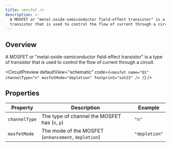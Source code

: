 ```yaml
---
title: <mosfet />
description: >-
  A MOSFET or "metal-oxide-semiconductor field-effect transistor" is a type of
  transistor that is used to control the flow of current through a circuit.
---
```


## Overview

A MOSFET or "metal-oxide-semiconductor field-effect transistor" is a type of transistor that is used to control the flow of current through a circuit.


<CircuitPreview
  defaultView="schematic"
  code={`
    <mosfet
      name="Q1"
      channelType="n"
      mosfetMode="depletion"
      footprint="sot23"
    />
  )
`}
/>

## Properties

| Property      | Description                                         | Example       |
| ------------- | --------------------------------------------------- | ------------- |
| `channelType` | The type of channel the MOSFET has (`n`, `p`)       | `"n"`         |
| `mosfetMode`  | The mode of the MOSFET (`enhancement`, `depletion`) | `"depletion"` |
